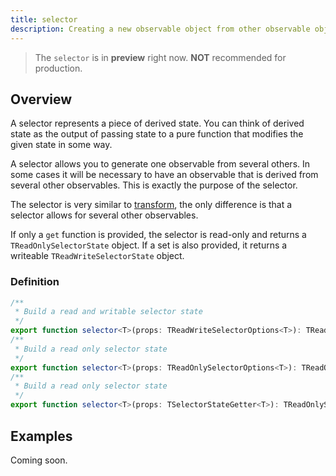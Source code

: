 ```yaml
---
title: selector
description: Creating a new observable object from other observable objects or list of observable objects
---
```


> The `selector` is in **preview** right now. **NOT** recommended for production.

## Overview

A selector represents a piece of derived state.
You can think of derived state as the output of passing state to a pure function that modifies the given state in some way.

A selector allows you to generate one observable from several others.
In some cases it will be necessary to have an observable that is derived from several other observables.
This is exactly the purpose of the selector.

The selector is very similar to [transform](/state/transform), the only difference is that a selector allows for several other observables.

If only a `get` function is provided, the selector is read-only and returns a `TReadOnlySelectorState` object.
If a set is also provided, it returns a writeable `TReadWriteSelectorState` object.

### Definition

```ts
/**
 * Build a read and writable selector state
 */
export function selector<T>(props: TReadWriteSelectorOptions<T>): TReadWriteSelectorState<T>;
/**
 * Build a read only selector state
 */
export function selector<T>(props: TReadOnlySelectorOptions<T>): TReadOnlySelectorState<T>;
/**
 * Build a read only selector state
 */
export function selector<T>(props: TSelectorStateGetter<T>): TReadOnlySelectorState<T>;
```

## Examples

Coming soon.
